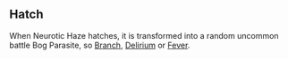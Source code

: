 {{CardPage
|quote = He pulled down the rags around his mouth to speak, the air filling with an awful electricity.
|description = Discard 2 random cards from your hand and gain 2 actions.<br/>[[Parasite]]<br/>[[Hatch]] 4
|cost = 1
|character = Rook
|rarity = Common
|decktype = Battle
|cardtype = Parasite
|keywords = [[Parasite]], [[Hatch]]
}}
==Hatch==
When Neurotic Haze hatches, it is transformed into a random uncommon battle Bog Parasite, so [[Branch]], [[Delirium]] or [[Fever]].
